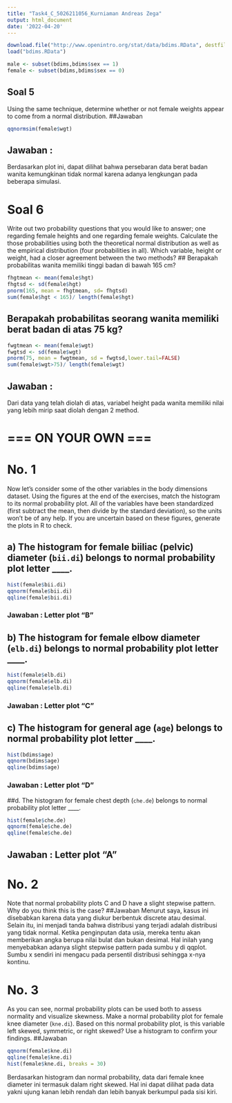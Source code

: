 ---
title: "Task4_C_5026211056_Kurniaman Andreas Zega"
output: html_document
date: '2022-04-20'
---

```{r load-data}
download.file("http://www.openintro.org/stat/data/bdims.RData", destfile = "bdims.RData")
load("bdims.RData")
```
```{r male-female}
male <- subset(bdims,bdims$sex == 1)
female <- subset(bdims,bdims$sex == 0)
```

## Soal 5
Using the same technique, determine whether or not female weights appear to 
come from a normal distribution.
##Jawaban
```{r female-weights}
qqnormsim(female$wgt)
```
## Jawaban :
Berdasarkan plot ini, dapat dilihat bahwa persebaran data berat badan wanita kemungkinan tidak normal karena adanya lengkungan pada beberapa simulasi. 


# Soal  6
Write out two probability questions that you would like to answer; one 
regarding female heights and one regarding female weights.  Calculate the 
those probabilities using both the theoretical normal distribution as well 
as the empirical distribution (four probabilities in all).  Which variable,
height or weight, had a closer agreement between the two methods?
## Berapakah probabilitas wanita memiliki tinggi badan di bawah 165 cm?
```{r female-height<165}
fhgtmean <- mean(female$hgt)
fhgtsd <- sd(female$hgt)
pnorm(165, mean = fhgtmean, sd= fhgtsd)
sum(female$hgt < 165)/ length(female$hgt)
```
## Berapakah probabilitas seorang wanita memiliki berat badan di atas 75 kg?
```{r female-weight>75}
fwgtmean <- mean(female$wgt)
fwgtsd <- sd(female$wgt)
pnorm(75, mean = fwgtmean, sd = fwgtsd,lower.tail=FALSE)
sum(female$wgt>75)/ length(female$wgt)
```
## Jawaban :
Dari data yang telah diolah di atas, variabel height pada wanita memiliki nilai yang lebih mirip saat diolah dengan 2 method.

# === ON YOUR OWN ===

# No. 1
Now let's consider some of the other variables in the body dimensions dataset. Using the figures at the end of the exercises, match the histogram to its normal probability plot.  All of the variables have been standardized (first subtract the mean, then divide by the standard deviation), so the units won't be of any help.  If you are uncertain based on these figures, generate the plots in R to check.

## a) The histogram for female biiliac (pelvic) diameter (`bii.di`) belongs to normal probability plot letter ____.
```{r female-bii.di}
hist(female$bii.di)
qqnorm(female$bii.di)
qqline(female$bii.di)
```
### Jawaban : Letter plot "B"
## b) The histogram for female elbow diameter (`elb.di`) belongs to normal  probability plot letter ____.
```{r female-elb.di}
hist(female$elb.di)
qqnorm(female$elb.di)
qqline(female$elb.di)
```
### Jawaban : Letter plot "C"
## c) The histogram for general age (`age`) belongs to normal probability  plot letter ____.
```{r general-age}
hist(bdims$age)
qqnorm(bdims$age)
qqline(bdims$age)
```
### Jawaban : Letter plot "D"
##d.
The histogram for female chest depth (`che.de`) belongs to normal probability plot letter ____.
```{r female-che.de}
hist(female$che.de)
qqnorm(female$che.de)
qqline(female$che.de)
```
## Jawaban : Letter plot "A"


# No. 2
Note that normal probability plots C and D have a slight stepwise pattern. Why do you think this is the case?
##Jawaban
Menurut saya, kasus ini disebabkan karena data yang diukur berbentuk discrete atau desimal. Selain itu, ini menjadi tanda bahwa distribusi yang terjadi adalah distribusi yang tidak normal. Ketika penginputan data usia, mereka tentu akan memberikan angka berupa nilai bulat dan bukan desimal. Hal inilah yang menyebabkan adanya slight stepwise pattern pada sumbu y di qqplot. Sumbu x sendiri ini mengacu pada persentil distribusi sehingga x-nya kontinu.


# No. 3
As you can see, normal probability plots can be used both to assess normality and visualize skewness. Make a normal probability plot for female knee diameter (`kne.di`).  Based on this normal probability plot, is this  variable left skewed, symmetric, or right skewed?  Use a histogram to confirm your findings.
##Jawaban
```{r female-kne.di}
qqnorm(female$kne.di)
qqline(female$kne.di)
hist(female$kne.di, breaks = 30)
```
Berdasarkan histogram dan normal probability, data dari female knee diameter ini termasuk dalam right skewed. Hal ini dapat dilihat pada data yakni ujung kanan lebih rendah dan lebih banyak berkumpul pada sisi kiri.
